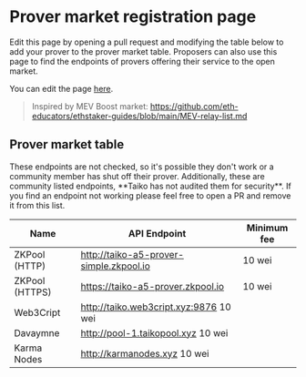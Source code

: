 
# Prover market registration page

Edit this page by opening a pull request and modifying the table below to add your prover to the prover market table. Proposers can also use this page to find the endpoints of provers offering their service to the open market.

You can edit the page [here](https://github.com/taikoxyz/taiko-mono/edit/main/packages/website/pages/docs/reference/prover-market-page.mdx).

> Inspired by MEV Boost market:
> https://github.com/eth-educators/ethstaker-guides/blob/main/MEV-relay-list.md

## Prover market table

<Callout type="warning">
  These endpoints are not checked, so it's possible they don't work or a
  community member has shut off their prover. Additionally, these are community
  listed endpoints, **Taiko has not audited them for security**. If you find an
  endpoint not working please feel free to open a PR and remove it from this
  list.
</Callout>

| Name           | API Endpoint                            | Minimum fee |
| -------------- | --------------------------------------- | ----------- |
| ZKPool (HTTP)  | http://taiko-a5-prover-simple.zkpool.io | 10 wei      |
| ZKPool (HTTPS) | https://taiko-a5-prover.zkpool.io       | 10 wei      |
| Web3Cript      | http://taiko.web3cript.xyz:9876  10 wei      |
| Davaymne       | http://pool-1.taikopool.xyz      10 wei      |
| Karma Nodes    | http://karmanodes.xyz            10 wei      |

